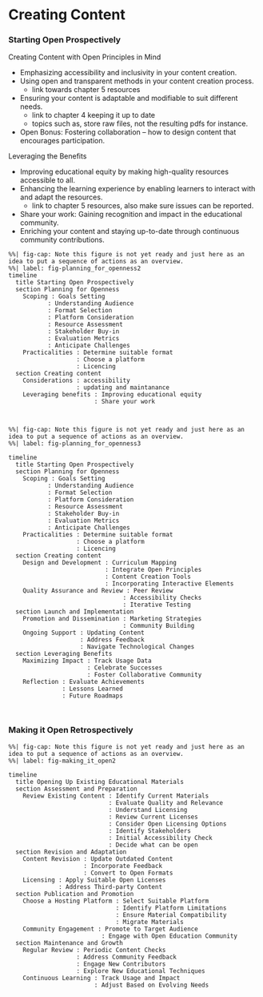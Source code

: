 # Creating Content




### Starting Open Prospectively

Creating Content with Open Principles in Mind

- Emphasizing accessibility and inclusivity in your content creation.
- Using open and transparent methods in your content creation process.
  - link towards chapter 5 resources
- Ensuring your content is adaptable and modifiable to suit different needs.
  - link to chapter 4 keeping it up to date
  - topics such as, store raw files, not the resulting pdfs for instance. 
- Open Bonus: Fostering collaboration – how to design content that encourages participation.


Leveraging the Benefits

- Improving educational equity by making high-quality resources accessible to all.
- Enhancing the learning experience by enabling learners to interact with and adapt the resources.
  - link to chapter 5 resources, also make sure issues can be reported.
- Share your work: Gaining recognition and impact in the educational community.
- Enriching your content and staying up-to-date through continuous community contributions.



```mermaid
%%| fig-cap: Note this figure is not yet ready and just here as an idea to put a sequence of actions as an overview.
%%| label: fig-planning_for_openness2
timeline
  title Starting Open Prospectively
  section Planning for Openness
    Scoping : Goals Setting
           : Understanding Audience
           : Format Selection
           : Platform Consideration
           : Resource Assessment
           : Stakeholder Buy-in
           : Evaluation Metrics
           : Anticipate Challenges
    Practicalities : Determine suitable format
                   : Choose a platform
                   : Licencing
  section Creating content
    Considerations : accessibility
                   : updating and maintanance
    Leveraging benefits : Improving educational equity
                        : Share your work
    
    
```


```mermaid
%%| fig-cap: Note this figure is not yet ready and just here as an idea to put a sequence of actions as an overview.
%%| label: fig-planning_for_openness3

timeline
  title Starting Open Prospectively
  section Planning for Openness
    Scoping : Goals Setting
           : Understanding Audience
           : Format Selection
           : Platform Consideration
           : Resource Assessment
           : Stakeholder Buy-in
           : Evaluation Metrics
           : Anticipate Challenges
    Practicalities : Determine suitable format
                   : Choose a platform
                   : Licencing
  section Creating content
    Design and Development : Curriculum Mapping
                           : Integrate Open Principles
                           : Content Creation Tools
                           : Incorporating Interactive Elements
    Quality Assurance and Review : Peer Review
                                : Accessibility Checks
                                : Iterative Testing
  section Launch and Implementation
    Promotion and Dissemination : Marketing Strategies
                                : Community Building
    Ongoing Support : Updating Content
                    : Address Feedback
                    : Navigate Technological Changes
  section Leveraging Benefits
    Maximizing Impact : Track Usage Data
                      : Celebrate Successes
                      : Foster Collaborative Community
    Reflection : Evaluate Achievements
               : Lessons Learned
               : Future Roadmaps

                      
```


### Making it Open Retrospectively


```mermaid
%%| fig-cap: Note this figure is not yet ready and just here as an idea to put a sequence of actions as an overview.
%%| label: fig-making_it_open2

timeline
  title Opening Up Existing Educational Materials
  section Assessment and Preparation
    Review Existing Content : Identify Current Materials
                            : Evaluate Quality and Relevance
                            : Understand Licensing 
                            : Review Current Licenses
                            : Consider Open Licensing Options
                            : Identify Stakeholders 
                            : Initial Accessibility Check
                            : Decide what can be open
  section Revision and Adaptation
    Content Revision : Update Outdated Content
                     : Incorporate Feedback
                     : Convert to Open Formats
    Licensing : Apply Suitable Open Licenses
              : Address Third-party Content
  section Publication and Promotion
    Choose a Hosting Platform : Select Suitable Platform
                              : Identify Platform Limitations
                              : Ensure Material Compatibility
                              : Migrate Materials
    Community Engagement : Promote to Target Audience
                          : Engage with Open Education Community
  section Maintenance and Growth
    Regular Review : Periodic Content Checks
                   : Address Community Feedback 
                   : Engage New Contributors
                   : Explore New Educational Techniques
    Continuous Learning : Track Usage and Impact
                        : Adjust Based on Evolving Needs

```

